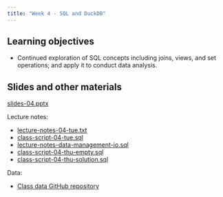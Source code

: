 ```yaml
---
title: "Week 4 - SQL and DuckDB"
---
```


## Learning objectives

-   Continued exploration of SQL concepts including joins, views, and set operations; and apply it to conduct data analysis.


## Slides and other materials

[slides-04.pptx](slides-04.pptx)

Lecture notes:

-   [lecture-notes-04-tue.txt](lecture-notes-04-tue.txt)
-   [class-script-04-tue.sql](class-script-04-tue.sql)
-   [lecture-notes-data-management-io.sql](lecture-notes-data-management-io.txt)
-   [class-script-04-thu-empty.sql](class-script-04-thu-empty.sql)
-   [class-script-04-thu-solution.sql](week4-wed_lecture-notes.sql)


Data:

- [Class data GitHub repository](https://github.com/UCSB-Library-Research-Data-Services/bren-eds213-data)



